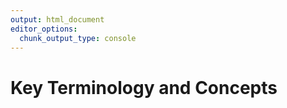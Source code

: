 ```yaml
---
output: html_document
editor_options: 
  chunk_output_type: console
---
```


# Key Terminology and Concepts
